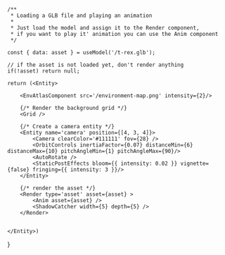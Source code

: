 
    /**
     * Loading a GLB file and playing an animation
     * 
     * Just load the model and assign it to the Render component,
     * if you want to play it' animation you can use the Anim component
     */

    const { data: asset } = useModel('/t-rex.glb');
    
    // if the asset is not loaded yet, don't render anything
    if(!asset) return null;

    return (<Entity>

        <EnvAtlasComponent src='/environment-map.png' intensity={2}/>

        {/* Render the background grid */}
        <Grid />

        {/* Create a camera entity */}
        <Entity name='camera' position={[4, 3, 4]}>
            <Camera clearColor='#111111' fov={28} />
            <OrbitControls inertiaFactor={0.07} distanceMin={6} distanceMax={10} pitchAngleMin={1} pitchAngleMax={90}/>
            <AutoRotate />
            <StaticPostEffects bloom={{ intensity: 0.02 }} vignette={false} fringing={{ intensity: 3 }}/>
        </Entity>

        {/* render the asset */}
        <Render type='asset' asset={asset} >
            <Anim asset={asset} />
            <ShadowCatcher width={5} depth={5} />
        </Render>

        
    </Entity>)
}

<LoadingGLB />
